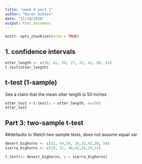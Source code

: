 ```yaml
---
title: "week 4 part 1"
author: "Karen Gibson"
date: "11/10/2020"
output: html_document
---
```


```r
knitr::opts_chunk$set(echo = TRUE)
```

## 1. confidence intervals 

```r
otter_length <- c(38, 41, 50, 27, 32, 41, 60, 43)
t.test(otter_length)


```
## t-test (1-sample)
See a claim that the mean otter length is 50 inches

```r
otter_test <-t.test(x = otter_length, mu=50)
otter_test

```
## Part 3: two-sample t-test
##defaults to Welch two sample tests, does not assume equal var
```r
desert_bighorns <- c(32, 44,18, 26,33,42,20, 50)
sierra_bighorns <- c(28, 31, 40,42,26,29,31)

t.test(x= desert_bighorns, y = sierra_bighorns)
```


